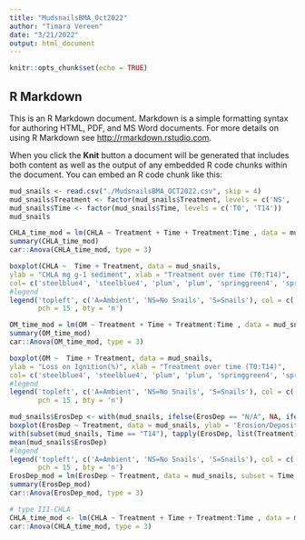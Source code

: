 ```yaml
---
title: "MudsnailsBMA_Oct2022"
author: "Timara Vereen"
date: "3/21/2022"
output: html_document 
---
```


```r
knitr::opts_chunk$set(echo = TRUE)
```

## R Markdown

This is an R Markdown document. Markdown is a simple formatting syntax for authoring HTML, PDF, and MS Word documents. For more details on using R Markdown see <http://rmarkdown.rstudio.com>.

When you click the **Knit** button a document will be generated that includes both content as well as the output of any embedded R code chunks within the document. You can embed an R code chunk like this:

```r
mud_snails <- read.csv("./MudsnailsBMA_OCT2022.csv", skip = 4)
mud_snails$Treatment <- factor(mud_snails$Treatment, levels = c('NS', 'A', 'S'))
mud_snails$Time <- factor(mud_snails$Time, levels = c('T0', 'T14'))
mud_snails
```

```r
CHLA_time_mod = lm(CHLA ~ Treatment + Time + Treatment:Time , data = mud_snails)
summary(CHLA_time_mod)
car::Anova(CHLA_time_mod, type = 3)

boxplot(CHLA ~  Time + Treatment, data = mud_snails,
ylab = "CHLA mg g-1 sediment", xlab = "Treatment over time (T0:T14)",
col= c('steelblue4', 'steelblue4', 'plum', 'plum', 'springgreen4', 'springgreen4'))
#legend
legend('topleft', c('A=Ambient', 'NS=No Snails', 'S=Snails'), col = c('plum', 'steelblue4', 'springgreen4'), 
       pch = 15 , bty = 'n')

```






```r
OM_time_mod = lm(OM ~ Treatment + Time + Treatment:Time , data = mud_snails)
summary(OM_time_mod)
car::Anova(OM_time_mod, type = 3)

boxplot(OM ~  Time + Treatment, data = mud_snails,
ylab = "Loss on Ignition(%)", xlab = "Treatment over time (T0:T14)",
col= c('steelblue4', 'steelblue4', 'plum', 'plum', 'springgreen4', 'springgreen4'))
#legend
legend('topleft', c('A=Ambient', 'NS=No Snails', 'S=Snails'), col = c('plum', 'steelblue4', 'springgreen4'), 
       pch = 15 , bty = 'n')

```

```r
mud_snails$ErosDep <- with(mud_snails, ifelse(ErosDep == "N/A", NA, ifelse(ErosDep == "n/a", NA, as.numeric(ErosDep))))
boxplot(ErosDep ~ Treatment, data = mud_snails, ylab = 'Erosion/Deposition (mm)', xlab ='Treatment ', col= c('steelblue4', 'plum', 'springgreen4'), subset=Time == 'T14')
with(subset(mud_snails, Time == "T14"), tapply(ErosDep, list(Treatment), mean, na.rm = TRUE))
mean(mud_snails$ErosDep)
#legend
legend('topleft', c('A=Ambient', 'NS=No Snails', 'S=Snails'), col = c('plum', 'steelblue4', 'springgreen4'), 
       pch = 15 , bty = 'n')
ErosDep_mod = lm(ErosDep ~ Treatment, data = mud_snails, subset = Time == 'T14')
summary(ErosDep_mod)
car::Anova(ErosDep_mod, type = 3)
```





```r
# type III-CHLA
CHLA_time_mod <- lm(CHLA ~ Treatment + Time + Treatment:Time , data = mud_snails)
car::Anova(CHLA_time_mod, type = 3)
```





